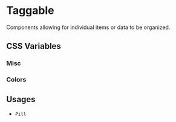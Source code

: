 
<Meta title="Documentation/Styles and Theming/Characteristics/Taggable" />

# Taggable

Components allowing for individual items or data to be organized.

## CSS Variables

### Misc

<Canvas>
  <Story name="Misc">
    <DocGrid>
      <CursorBlock cursor="--uitk-taggable-cursor-active" />
      <CursorBlock cursor="--uitk-taggable-cursor-hover" />
    </DocGrid>
  </Story>
</Canvas>

### Colors

<Canvas>
  <Story name="Colors">
    <DocGrid>
      <ColorBlock colorVar="--uitk-taggable-background" />
      <ColorBlock colorVar="--uitk-taggable-background-active" />
      <ColorBlock colorVar="--uitk-taggable-background-hover" />
      <ColorBlock colorVar="--uitk-taggable-background-disabled" />
      <ColorBlock colorVar="--uitk-taggable-foreground" />
      <ColorBlock colorVar="--uitk-taggable-foreground-active" />
      <ColorBlock colorVar="--uitk-taggable-foreground-hover" />
      <ColorBlock colorVar="--uitk-taggable-stroke" />
      <ColorBlock colorVar="--uitk-taggable-stroke-active" />
      <ColorBlock colorVar="--uitk-taggable-stroke-hover" />
    </DocGrid>
  </Story>
</Canvas>

## Usages

- `Pill`
